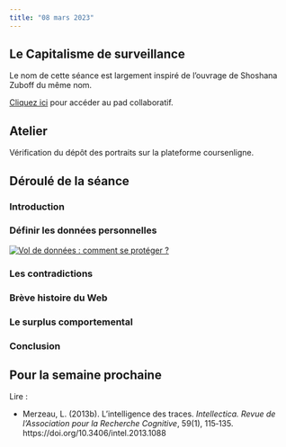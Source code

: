 ```yaml
---
title: "08 mars 2023"
---
```


## Le Capitalisme de surveillance

::: {.callout-note}

Le nom de cette séance est largement inspiré de l'ouvrage de Shoshana Zuboff du même nom.

:::

::: {.callout-note}

[Cliquez ici](https://demo.hedgedoc.org/PeqAiNVjRpyTxRMA9320-w#) pour accéder au pad collaboratif.

:::

## Atelier

Vérification du dépôt des portraits sur la plateforme coursenligne.

## Déroulé de la séance

### Introduction

### Définir les données personnelles

[![Vol de données : comment se protéger ?](https://api-cdn.arte.tv/img/v2/image/L7zDBhF7zPSmoZQ4MsM98m/1920x1080?type=TEXT&watermark=true)](https://www.arte.tv/fr/videos/106527-030-A/27/)

### Les contradictions

### Brève histoire du Web

### Le surplus comportemental

### Conclusion

## Pour la semaine prochaine 

Lire : 

- Merzeau, L. (2013b). L’intelligence des traces. *Intellectica. Revue de l’Association pour la Recherche Cognitive*, 59(1), 115‑135. https://doi.org/10.3406/intel.2013.1088